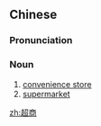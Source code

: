 ==Chinese==
{{zh-forms}}

===Pronunciation===
{{zh-pron
|m=chāoshāng
|cat=n
}}

===Noun===
{{zh-noun}}

# [[convenience store]]
# [[supermarket]]

[[zh:超商]]